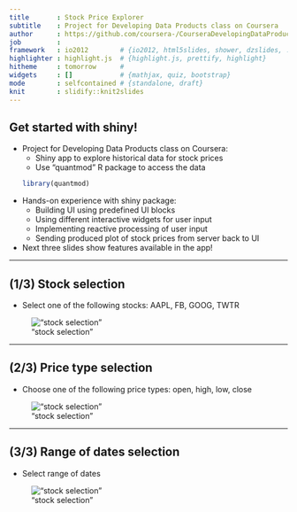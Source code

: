 ```yaml
---
title       : Stock Price Explorer
subtitle    : Project for Developing Data Products class on Coursera
author      : https://github.com/coursera-/CourseraDevelopingDataProductsSlidify
job         : 
framework   : io2012        # {io2012, html5slides, shower, dzslides, ...}
highlighter : highlight.js  # {highlight.js, prettify, highlight}
hitheme     : tomorrow      # 
widgets     : []            # {mathjax, quiz, bootstrap}
mode        : selfcontained # {standalone, draft}
knit        : slidify::knit2slides
---
```


## Get started with shiny!

* Project for Developing Data Products class on Coursera:
  * Shiny app to explore historical data for stock prices
  * Use "quantmod" R package to access the data
```r
library(quantmod)
```
* Hands-on experience with shiny package:
  * Building UI using predefined UI blocks
  * Using different interactive widgets for user input
  * Implementing reactive processing of user input
  * Sending produced plot of stock prices from server back to UI
* Next three slides show features available in the app!

---

## (1/3) Stock selection

* Select one of the following stocks: AAPL, FB, GOOG, TWTR

!["stock selection"](assets/img/s1.png)

---

## (2/3) Price type selection

* Choose one of the following price types: open, high, low, close

!["stock selection"](assets/img/s2.png)

---

## (3/3) Range of dates selection

* Select range of dates 

!["stock selection"](assets/img/s3.png)

